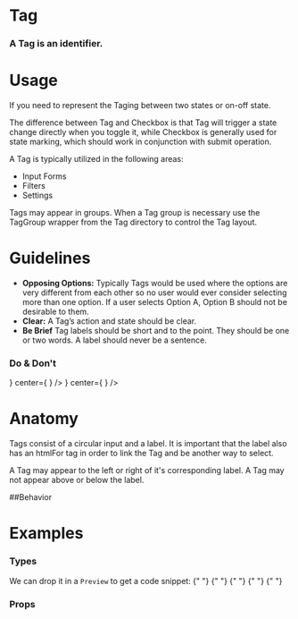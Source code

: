 
<Meta title="Work|Docs/Tag" component={Tag} />

# Tag

### A Tag is an identifier.


<Preview withToolbar>
  <Story name="Standard">
    <Tag label="Tag" />
  </Story>
</Preview>

# Usage
If you need to represent the Taging between two states or on-off state.

The difference between Tag and Checkbox is that Tag will trigger a state change directly when you toggle it, while Checkbox is generally used for state marking, which should work in conjunction with submit operation.

A Tag is typically utilized in the following areas:

- Input Forms
- Filters
- Settings


Tags may appear in groups. When a Tag group is necessary use the TagGroup wrapper from the Tag directory to control the Tag layout.

# Guidelines
- **Opposing Options:**
  Typically Tags would be used where the options are very different from each other so no user would ever consider selecting more than one option. If a user selects Option A, Option B should not be desirable to them.
- **Clear:**
  A Tag’s action and state should be clear.
- **Be Brief**
  Tag labels should be short and to the point. They should be one or two words. A label should never be a sentence.

###  Do & Don't
<Preview >
  <Story name="Wrong">
  <React.Fragment>
      <Bar 
    padding="2x"
    leftWidth="5%"
  centerAlign="left"
  contentAlign="center"
  left={
  <Icon icon="check" type="success" size="2x"/>}
  center={
    <Tag label="Brief Label" />}
    />
  <Bar 
  padding="2x"
  leftWidth="5%"
  centerAlign="left"
  contentAlign="center"
  left={
  <Icon icon="close" type="alert" size="2x"/>}
  center={
    <Tag label="Tag with a long label because you cannot be concise with your words." />}
    />
    </React.Fragment>
  </Story>
</Preview>

# Anatomy
Tags consist of a circular input and a label. It is important that the label also has an htmlFor tag in order to link the Tag and be another way to select.

A Tag may appear to the left or right of it's corresponding label. A Tag may not appear above or below the label. 

##Behavior

# Examples

### Types
We can drop it in a `Preview` to get a code snippet:
<Preview>
  <Story name="Types">
    <Grid columns="6">
 <Tag label="Tag " /> 
 <Tag label="Tag " type="blue" />{" "}
        <Tag label="Tag " type="darkblue" />{" "}
        <Tag label="Tag " type="lightgreen" />
        <Tag label="Tag " type="green" />{" "}
        <Tag label="Tag " type="darkgreen" />
        <Tag label="Info" type="info" /> <Tag label="Warning" type="warning" />
        <Tag label="Success" type="success" />{" "}
        <Tag label="Alert" type="alert" />{" "}
    </Grid>
  </Story>
</Preview>



### Props
<Props of={Tag} />



